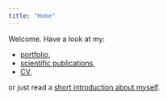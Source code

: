 ```yaml
---
title: "Home"
---
```


Welcome. Have a look at my:

- [portfolio](portfolio.qmd), 
- [scientific publications](publist.qmd), 
- [CV](cv.qmd),

or just read a [short introduction about myself](about.qmd).